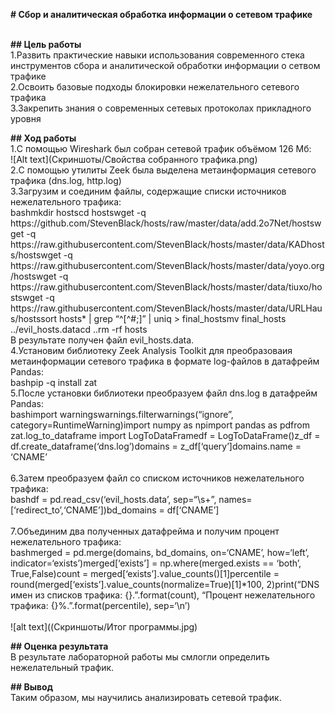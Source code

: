 
**\# Сбор и аналитическая обработка информации о сетевом трафике**

\
**\## Цель работы**\
1.Развить практические навыки использования современного стека инструментов сбора и аналитической обработки информации о сетвом трафике\
2.Освоить базовые подходы блокировки нежелательного сетевого трафика\
3.Закрепить знания о современных сетевых протоколах прикладного уровня\

**\## Ход работы**\
1.C помощью Wireshark был собран сетевой трафик объёмом 126 Мб:\
!\[Alt text\](Скриншоты/Свойства собранного трафика.png)\
2.C помощью утилиты Zeek была выделена метаинформация сетевого трафика (dns.log, http.log)\
3.Загрузим и соединим файлы, содержащие списки источников нежелательного трафика:\
bashmkdir hostscd hostswget -q https://github.com/StevenBlack/hosts/raw/master/data/add.2o7Net/hostswget -q https://raw.githubusercontent.com/StevenBlack/hosts/master/data/KADhosts/hostswget -q https://raw.githubusercontent.com/StevenBlack/hosts/master/data/yoyo.org/hostswget -q https://raw.githubusercontent.com/StevenBlack/hosts/master/data/tiuxo/hostswget -q https://raw.githubusercontent.com/StevenBlack/hosts/master/data/URLHaus/hostssort hosts\* \| grep "\^\[\^#;\]" \| uniq \> final_hostsmv final_hosts ../evil_hosts.datacd ..rm -rf hosts\
В результате получен файл evil_hosts.data.\
4.Установим библиотеку Zeek Analysis Toolkit для преобразоваия метаинформации сетевого трафика в формате log-файлов в датафрейм Pandas:\
bashpip -q install zat\
5.После установки библиотеки преобразуем файл dns.log в датафрейм Pandas:\
bashimport warningswarnings.filterwarnings("ignore", category=RuntimeWarning)import numpy as npimport pandas as pdfrom zat.log_to_dataframe import LogToDataFramedf = LogToDataFrame()z_df = df.create_dataframe('dns.log')domains = z_df\['query'\]domains.name = 'CNAME'\
\
6.Затем преобразуем файл со списком источников нежелательного трафика:\
bashdf = pd.read_csv('evil_hosts.data', sep="\\s+", names=\['redirect_to','CNAME'\])bd_domains = df\['CNAME'\]\
\
7.Объединим два полученных датафрейма и получим процент нежелательного трафика:\
bashmerged = pd.merge(domains, bd_domains, on='CNAME', how='left', indicator='exists')merged\['exists'\] = np.where(merged.exists == 'both', True,False)count = merged\['exists'\].value_counts()\[1\]percentile = round(merged\['exists'\].value_counts(normalize=True)\[1\]\*100, 2)print("DNS имен из списков трафика: {}.".format(count), "Процент нежелательного трафика: {}%.".format(percentile), sep='\\n')\
\
!\[alt text\]((Скриншоты/Итог программы.jpg)\

**\## Оценка результата**\
В результате лабораторной работы мы смлогли определить нежелательный трафик.\

**\## Вывод**\
Таким образом, мы научились анализировать сетевой трафик.
